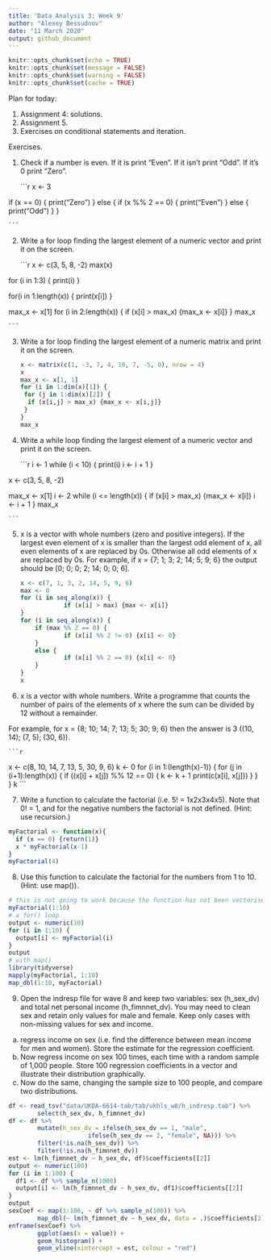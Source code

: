```yaml
---
title: 'Data Analysis 3: Week 9'
author: "Alexey Bessudnov"
date: "11 March 2020"
output: github_document
---
```


```r
knitr::opts_chunk$set(echo = TRUE)
knitr::opts_chunk$set(message = FALSE)
knitr::opts_chunk$set(warning = FALSE)
knitr::opts_chunk$set(cache = TRUE)

```
Plan for today:

1. Assignment 4: solutions.
2. Assignment 5.
3. Exercises on conditional statements and iteration.


Exercises.

1. Check if a number is even. If it is print "Even". If it isn't print "Odd". If it's 0 print "Zero".

    ```r
x <- 3

if (x == 0) {
  print("Zero")
} else {
    if (x %% 2 == 0) {
      print("Even")
    } else {
        print("Odd")
    }
  }

    ```

2. Write a for loop finding the largest element of a numeric vector and print it on the screen.

    ```r
x <- c(3, 5, 8, -2)
max(x)

for (i in 1:3) {
  print(i)
}

for(i in 1:length(x)) {
  print(x[i])
}

max_x <- x[1]
for (i in 2:length(x)) {
  if (x[i] > max_x) {max_x <- x[i]}
}
max_x

    ```

3. Write a for loop finding the largest element of a numeric matrix and print it on the screen.

    ```r
x <- matrix(c(1, -3, 7, 4, 10, 7, -5, 0), nrow = 4)
x
max_x <- x[1, 1]
for (i in 1:dim(x)[1]) {
  for (j in 1:dim(x)[2]) {
      if (x[i,j] > max_x) {max_x <- x[i,j]}
  }
}
max_x

    ```

4. Write a while loop finding the largest element of a numeric vector and print it on the screen.

    ```r
i <- 1 
while (i < 10) {
  print(i)
  i <- i + 1
}

x <- c(3, 5, 8, -2)

max_x <- x[1]
i <- 2
while (i <= length(x)) {
    if (x[i] > max_x) {max_x <- x[i]}
  i <- i + 1
}
max_x

    ```

5. x is a vector with whole numbers (zero and positive integers).  If the largest even element of x is smaller than the largest odd element of x, all even elements of x are replaced by 0s. Otherwise all odd elements of x are replaced by 0s. For example, if x = {7; 1; 3; 2; 14; 5; 9; 6} the output should be [0; 0; 0; 2; 14; 0; 0; 6].

    ```r
x <- c(7, 1, 3, 2, 14, 5, 9, 6)
max <- 0
for (i in seq_along(x)) {
                if (x[i] > max) {max <- x[i]}
}
for (i in seq_along(x)) {
        if (max %% 2 == 0) {
                if (x[i] %% 2 != 0) {x[i] <- 0}
        }
        else {
                if (x[i] %% 2 == 0) {x[i] <- 0}
        }
}
x
    ```

6. x is a vector with whole numbers. Write a programme that counts the number of pairs of the elements of x where the sum can be divided by 12 without a remainder.

For example, for x = {8; 10; 14; 7; 13; 5; 30; 9; 6} then the answer is 3 ((10, 14); (7, 5); (30, 6)).

    ```r
x <- c(8, 10, 14, 7, 13, 5, 30, 9, 6)
k <- 0
for (i in 1:(length(x)-1)) {
        for (j in (i+1):length(x)) {
                if ((x[i] + x[j]) %% 12 == 0) {
                         k <- k + 1
                         print(c(x[i], x[j]))
                }
        }
}
k
    ```


7. Write a function to calculate the factorial (i.e. 5! = 1x2x3x4x5). Note that 0! = 1, and for the negative numbers the factorial is not defined. (Hint: use recursion.)

```r
myFactorial <- function(x){
  if (x == 0) {return(1)}
  x * myFactorial(x-1)
}
myFactorial(4)
```

8. Use this function to calculate the factorial for the numbers from 1 to 10. (Hint: use map()).

```r
# this is not going to work because the function has not been vectorised
myFactorial(1:10)
# a for() loop
output <- numeric(10)
for (i in 1:10) {
  output[i] <- myFactorial(i)
}
output
# with map()
library(tidyverse)
mapply(myFactorial, 1:10)
map_dbl(1:10, myFactorial)
```


9. Open the indresp file for wave 8 and keep two variables: sex (h_sex_dv) and total net personal income (h_fimnnet_dv). You may need to clean sex and retain only values for male and female. Keep only cases with non-missing values for sex and income.

a) regress income on sex (i.e. find the difference between mean income for men and women). Store the estimate for the regression coefficient.
b) Now regress income on sex 100 times, each time with a random sample of 1,000 people. Store 100 regression coefficients in a vector and illustrate their distribution graphically.
c) Now do the same, changing the sample size to 100 people, and compare two distributions.

```r
df <- read_tsv("data/UKDA-6614-tab/tab/ukhls_w8/h_indresp.tab") %>%
        select(h_sex_dv, h_fimnnet_dv)
df <- df %>%
        mutate(h_sex_dv = ifelse(h_sex_dv == 1, "male",
                      ifelse(h_sex_dv == 2, "female", NA))) %>%
        filter(!is.na(h_sex_dv)) %>%
        filter(!is.na(h_fimnnet_dv))
est <- lm(h_fimnnet_dv ~ h_sex_dv, df)$coefficients[[2]]
output <- numeric(100)
for (i in 1:100) {
  df1 <- df %>% sample_n(1000)
  output[i] <- lm(h_fimnnet_dv ~ h_sex_dv, df1)$coefficients[[2]]
}
output
sexCoef <- map(1:100, ~ df %>% sample_n(100)) %>%
        map_dbl(~ lm(h_fimnnet_dv ~ h_sex_dv, data = .)$coefficients[2])
enframe(sexCoef) %>%
        ggplot(aes(x = value)) +
        geom_histogram() +
        geom_vline(xintercept = est, colour = "red")
```





